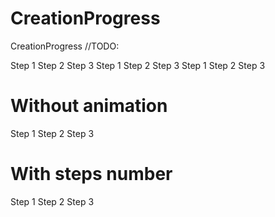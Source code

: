 
<Meta title="Components/CreationProgress" component={CreationProgress} />

# CreationProgress

<Description>CreationProgress //TODO:</Description>

<Canvas>
  <Story name="basic">
    <CreationProgress selected={0}>
      <CreationProgress.Step>Step 1</CreationProgress.Step>
      <CreationProgress.Step>Step 2</CreationProgress.Step>
      <CreationProgress.Step>Step 3</CreationProgress.Step>
    </CreationProgress>
  </Story>
</Canvas>

<Canvas>
  <Story name="selected-1">
    <CreationProgress selected={1}>
      <CreationProgress.Step>Step 1</CreationProgress.Step>
      <CreationProgress.Step>Step 2</CreationProgress.Step>
      <CreationProgress.Step>Step 3</CreationProgress.Step>
    </CreationProgress>
  </Story>
</Canvas>

<Canvas>
  <Story name="selected-all">
    <CreationProgress selected={2}>
      <CreationProgress.Step>Step 1</CreationProgress.Step>
      <CreationProgress.Step>Step 2</CreationProgress.Step>
      <CreationProgress.Step>Step 3</CreationProgress.Step>
    </CreationProgress>
  </Story>
</Canvas>

# Without animation

<Canvas>
  <Story name="no-animation">
    <CreationProgress selected={1} animated={false}>
      <CreationProgress.Step>Step 1</CreationProgress.Step>
      <CreationProgress.Step>Step 2</CreationProgress.Step>
      <CreationProgress.Step>Step 3</CreationProgress.Step>
    </CreationProgress>
  </Story>
</Canvas>

# With steps number

<Canvas>
  <Story name="isStepsNumber">
    <CreationProgress selected={1} isStepsNumber>
      <CreationProgress.Step>Step 1</CreationProgress.Step>
      <CreationProgress.Step>Step 2</CreationProgress.Step>
      <CreationProgress.Step>Step 3</CreationProgress.Step>
    </CreationProgress>
  </Story>
</Canvas>
